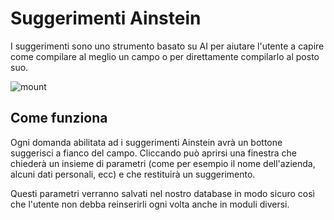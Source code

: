 # Suggerimenti Ainstein

I suggerimenti sono uno strumento basato su AI per aiutare l'utente a capire come compilare al meglio un campo o per direttamente compilarlo al posto suo.

![mount](https://images.pexels.com/photos/808465/pexels-photo-808465.jpeg?auto=compress&cs=tinysrgb&w=1260&h=750&dpr=1)

## Come funziona

Ogni domanda abilitata ad i suggerimenti Ainstein avrà un bottone suggerisci a fianco del campo. Cliccando può aprirsi una finestra che chiederà un insieme di parametri 
(come per esempio il nome dell'azienda, alcuni dati personali, ecc) e che restituirà un suggerimento.

Questi parametri verranno salvati nel nostro database in modo sicuro così che l'utente non debba reinserirli ogni volta anche in moduli diversi.